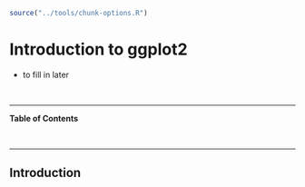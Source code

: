```r
source("../tools/chunk-options.R")
```

# Introduction to ggplot2

<!--sec data-title="Learning Objectives" data-id="obj" data-show=true data-collapse=false ces-->

* to fill in later

<!--endsec-->

<br>

---

**Table of Contents**

<!-- toc -->

<br>

---

## Introduction

